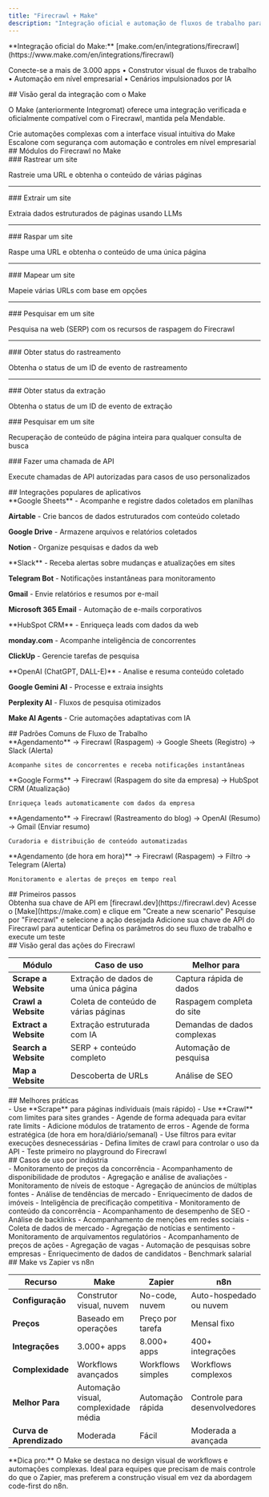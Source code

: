 ```yaml
---
title: "Firecrawl + Make"
description: "Integração oficial e automação de fluxos de trabalho para Firecrawl + Make"
---
```


<Note>
**Integração oficial do Make:** [make.com/en/integrations/firecrawl](https://www.make.com/en/integrations/firecrawl)

Conecte-se a mais de 3.000 apps • Construtor visual de fluxos de trabalho • Automação em nível empresarial • Cenários impulsionados por IA
</Note>

<div id="make-integration-overview">
  ## Visão geral da integração com o Make
</div>

O Make (anteriormente Integromat) oferece uma integração verificada e oficialmente compatível com o Firecrawl, mantida pela Mendable.

<CardGroup cols={2}>
  <Card title="Construtor visual de fluxos de trabalho" icon="diagram-project">
    Crie automações complexas com a interface visual intuitiva do Make
  </Card>

  <Card title="Pronto para enterprise" icon="building">
    Escalone com segurança com automação e controles em nível empresarial
  </Card>
</CardGroup>

<div id="firecrawl-modules-in-make">
  ## Módulos do Firecrawl no Make
</div>

<AccordionGroup>
  <Accordion title="Ações (7 módulos)" icon="bolt">

<div id="crawl-a-website">
  ### Rastrear um site
</div>

Rastreie uma URL e obtenha o conteúdo de várias páginas

---

<div id="extract-a-website">
  ### Extrair um site
</div>

Extraia dados estruturados de páginas usando LLMs

---

<div id="scrape-a-website">
  ### Raspar um site
</div>

Raspe uma URL e obtenha o conteúdo de uma única página

---

<div id="map-a-website">
  ### Mapear um site
</div>

Mapeie várias URLs com base em opções

---

<div id="search-a-website">
  ### Pesquisar em um site
</div>

Pesquisa na web (SERP) com os recursos de raspagem do Firecrawl

---

<div id="get-crawl-status">
  ### Obter status do rastreamento
</div>

Obtenha o status de um ID de evento de rastreamento

---

<div id="get-extract-status">
  ### Obter status da extração
</div>

Obtenha o status de um ID de evento de extração

  </Accordion>

  <Accordion title="Pesquisa (1 módulo)" icon="magnifying-glass">

<div id="search-a-website">
  ### Pesquisar em um site
</div>

Recuperação de conteúdo de página inteira para qualquer consulta de busca

  </Accordion>

  <Accordion title="Avançado" icon="code">

<div id="make-an-api-call">
  ### Fazer uma chamada de API
</div>

Execute chamadas de API autorizadas para casos de uso personalizados

  </Accordion>
</AccordionGroup>

<div id="popular-app-integrations">
  ## Integrações populares de aplicativos
</div>

<Tabs>
  <Tab title="Armazenamento de dados">
**Google Sheets** - Acompanhe e registre dados coletados em planilhas

**Airtable** - Crie bancos de dados estruturados com conteúdo coletado

**Google Drive** - Armazene arquivos e relatórios coletados

**Notion** - Organize pesquisas e dados da web
  </Tab>

  <Tab title="Comunicação">
**Slack** - Receba alertas sobre mudanças e atualizações em sites

**Telegram Bot** - Notificações instantâneas para monitoramento

**Gmail** - Envie relatórios e resumos por e-mail

**Microsoft 365 Email** - Automação de e-mails corporativos
  </Tab>

  <Tab title="CRM e Vendas">
**HubSpot CRM** - Enriqueça leads com dados da web

**monday.com** - Acompanhe inteligência de concorrentes

**ClickUp** - Gerencie tarefas de pesquisa
  </Tab>

  <Tab title="Ferramentas de IA">
**OpenAI (ChatGPT, DALL-E)** - Analise e resuma conteúdo coletado

**Google Gemini AI** - Processe e extraia insights

**Perplexity AI** - Fluxos de pesquisa otimizados

**Make AI Agents** - Crie automações adaptativas com IA
  </Tab>
</Tabs>

<div id="common-workflow-patterns">
  ## Padrões Comuns de Fluxo de Trabalho
</div>

<CardGroup cols={2}>
  <Card title="Monitoramento de Concorrentes" icon="binoculars">
    **Agendamento** → Firecrawl (Raspagem) → Google Sheets (Registro) → Slack (Alerta)

    Acompanhe sites de concorrentes e receba notificações instantâneas
  </Card>

  <Card title="Enriquecimento de Leads" icon="users">
    **Google Forms** → Firecrawl (Raspagem do site da empresa) → HubSpot CRM (Atualização)

    Enriqueça leads automaticamente com dados da empresa
  </Card>

  <Card title="Agregação de Conteúdo" icon="newspaper">
    **Agendamento** → Firecrawl (Rastreamento do blog) → OpenAI (Resumo) → Gmail (Enviar resumo)

    Curadoria e distribuição de conteúdo automatizadas
  </Card>

  <Card title="Monitoramento de Preços" icon="chart-line">
    **Agendamento (de hora em hora)** → Firecrawl (Raspagem) → Filtro → Telegram (Alerta)

    Monitoramento e alertas de preços em tempo real
  </Card>
</CardGroup>

<div id="getting-started">
  ## Primeiros passos
</div>

<Steps>
  <Step title="Cadastre-se no Firecrawl">
    Obtenha sua chave de API em [firecrawl.dev](https://firecrawl.dev)
  </Step>

  <Step title="Crie um cenário no Make">
    Acesse o [Make](https://make.com) e clique em "Create a new scenario"
  </Step>

  <Step title="Adicionar módulo do Firecrawl">
    Pesquise por "Firecrawl" e selecione a ação desejada
  </Step>

  <Step title="Conectar com a chave de API">
    Adicione sua chave de API do Firecrawl para autenticar
  </Step>

  <Step title="Configurar e testar">
    Defina os parâmetros do seu fluxo de trabalho e execute um teste
  </Step>
</Steps>

<div id="firecrawl-actions-overview">
  ## Visão geral das ações do Firecrawl
</div>

| Módulo | Caso de uso | Melhor para |
|--------|-------------|-------------|
| **Scrape a Website** | Extração de dados de uma única página | Captura rápida de dados |
| **Crawl a Website** | Coleta de conteúdo de várias páginas | Raspagem completa do site |
| **Extract a Website** | Extração estruturada com IA | Demandas de dados complexas |
| **Search a Website** | SERP + conteúdo completo | Automação de pesquisa |
| **Map a Website** | Descoberta de URLs | Análise de SEO |

<div id="best-practices">
  ## Melhores práticas
</div>

<CardGroup cols={2}>
  <Card title="Desempenho" icon="gauge-high">
    - Use **Scrape** para páginas individuais (mais rápido)
    - Use **Crawl** com limites para sites grandes
    - Agende de forma adequada para evitar rate limits
    - Adicione módulos de tratamento de erros
  </Card>

  <Card title="Otimização de custos" icon="piggy-bank">
    - Agende de forma estratégica (de hora em hora/diário/semanal)
    - Use filtros para evitar execuções desnecessárias
    - Defina limites de crawl para controlar o uso da API
    - Teste primeiro no playground do Firecrawl
  </Card>
</CardGroup>

<div id="industry-use-cases">
  ## Casos de uso por indústria
</div>

<AccordionGroup>
  <Accordion title="E-commerce" icon="cart-shopping">
    - Monitoramento de preços da concorrência
    - Acompanhamento de disponibilidade de produtos
    - Agregação e análise de avaliações
    - Monitoramento de níveis de estoque
  </Accordion>

  <Accordion title="Imobiliário" icon="house">
    - Agregação de anúncios de múltiplas fontes
    - Análise de tendências de mercado
    - Enriquecimento de dados de imóveis
    - Inteligência de precificação competitiva
  </Accordion>

  <Accordion title="Marketing" icon="bullhorn">
    - Monitoramento de conteúdo da concorrência
    - Acompanhamento de desempenho de SEO
    - Análise de backlinks
    - Acompanhamento de menções em redes sociais
  </Accordion>

  <Accordion title="Finanças" icon="chart-line">
    - Coleta de dados de mercado
    - Agregação de notícias e sentimento
    - Monitoramento de arquivamentos regulatórios
    - Acompanhamento de preços de ações
  </Accordion>

  <Accordion title="RH e Recrutamento" icon="user-tie">
    - Agregação de vagas
    - Automação de pesquisas sobre empresas
    - Enriquecimento de dados de candidatos
    - Benchmark salarial
  </Accordion>
</AccordionGroup>

<div id="make-vs-zapier-vs-n8n">
  ## Make vs Zapier vs n8n
</div>

| Recurso | Make | Zapier | n8n |
|---------|------|--------|-----|
| **Configuração** | Construtor visual, nuvem | No-code, nuvem | Auto-hospedado ou nuvem |
| **Preços** | Baseado em operações | Preço por tarefa | Mensal fixo |
| **Integrações** | 3.000+ apps | 8.000+ apps | 400+ integrações |
| **Complexidade** | Workflows avançados | Workflows simples | Workflows complexos |
| **Melhor Para** | Automação visual, complexidade média | Automação rápida | Controle para desenvolvedores |
| **Curva de Aprendizado** | Moderada | Fácil | Moderada a avançada |

<Tip>
**Dica pro:** O Make se destaca no design visual de workflows e automações complexas. Ideal para equipes que precisam de mais controle do que o Zapier, mas preferem a construção visual em vez da abordagem code-first do n8n.
</Tip>